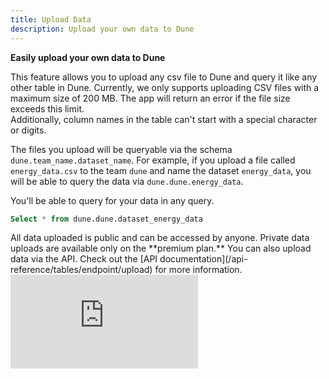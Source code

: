 ```yaml
---
title: Upload Data
description: Upload your own data to Dune
---
```


**Easily upload your own data to Dune**

This feature allows you to upload any csv file to Dune and query it like any other table in Dune. Currently, we only supports uploading CSV files with a maximum size of 200 MB. The app will return an error if the file size exceeds this limit.   
Additionally, column names in the table can't start with a special character or digits.

The files you upload will be queryable via the schema ``dune.team_name.dataset_name``. For example, if you upload a file called ``energy_data.csv`` to the team ``dune`` and name the dataset ``energy_data``, you will be able to query the data via ``dune.dune.energy_data``.

You'll be able to query for your data in any query.

```sql
Select * from dune.dune.dataset_energy_data
```

<Note>
    All data uploaded is public and can be accessed by anyone.   
    Private data uploads are available only on the **premium plan.**
</Note>

<Tip>
    You can also upload data via the API. Check out the [API documentation](/api-reference/tables/endpoint/upload) for more information.
</Tip>


<div
  style={{
    position: "relative",
    paddingBottom: "calc(54.166666666666664% + 41px)",
    height: 0,
    width: "100%"
  }}
>
  <iframe
    src="https://demo.arcade.software/ZfmeSKYxCY7cTfcv6cDW?embed"
    frameBorder={0}
    loading="lazy"
    webkitallowfullscreen=""
    mozallowfullscreen=""
    allowFullScreen=""
    style={{
      position: "absolute",
      top: 0,
      left: 0,
      width: "100%",
      height: "100%",
      colorScheme: "light"
    }}
    title="Dashboards"
  />
</div>

1. Click on the "Upload Data" button in the menu of the Dune UI.
2. Select the csv file you want to upload.
3. Name your table and add a description.
4. Click on save to finish the upload.


## Querying for the data in Dune

Once the data has been uploaded, you can explore it in the my data section in the data explorer: 

![upload data](web-app/images/upload_data.gif)

You can query for your data in any query.

```sql
Select * from dune.dune.dataset_energy_data
```

To check whether the datatypes are correctly inferred, you can check the table details in the [data explorer](/web-app/query-editor/data-explorer).

## Updating data

Updating data is only possible via the [API](/api-reference/quickstart/tables-eg). In the UI you can only replace the data with a new (updated) file that carries the same name.

However, you can use the "query a query" feature to query multiple .csv files at once.

**For example:**

```sql
--query_2441513

Select * from dune.dune.dataset_energy_data_1

UNION ALL

Select * from dune.dune.dataset_energy_data_2

-- add more as it becomes relevant
```

In your main query, you could then simply refer to this query.

```sql
Select * from ethereum.transactions t
left join query_2441513 q on q.address = t."from"
```

## Private data

If you don't want to share your data with the world, you can also upload private data. Private data is only visible to you and your team members.

To upload private data, **you need to be on the premium plan**. If you are on the premium plan, you can upload private data by toggling the "make table private" switch in the upload data modal.

You can also change the privacy settings of a dataset after it has been uploaded. To do so, go to settings -> data page and click on the three dots next to the dataset you want to change the privacy settings for. Then click on "make table private" to make the table private or "make table public" to make it public. 

## Deleting data

You can delete your data via your settings page.

<div
  style={{
    position: "relative",
    paddingBottom: "calc(61.25000000000001% + 41px)",
    height: 0,
    width: "100%"
  }}
>
  <iframe
    src="https://demo.arcade.software/mr3mDEQl0qQi9e1H4HZB?embed"
    frameBorder={0}
    loading="lazy"
    webkitallowfullscreen=""
    mozallowfullscreen=""
    allowFullScreen=""
    style={{
      position: "absolute",
      top: 0,
      left: 0,
      width: "100%",
      height: "100%",
      colorScheme: "light"
    }}
    title="Teams > Dune"
  />
</div>

1. Click on the "settings" button in the menu of the Dune UI.
2. Click on "data".
3. Find the dataset you want to delete.
4. Click on the three dots to open the options for the dataset.
5. Click on "delete dataset".
6. confirm the deletion.
7. The dataset is now deleted.


## Large Amounts of Data

If you want to share valuable off-chain data on Dune with your community, we are happy to discuss custom arrangements. Please reach indicate your interest via this [form](https://bit.ly/dune-data-integration).

This is only applicable for datasets with positive externalities for the Dune community. Examples include:

- [Farcaster](/data-catalog/community/farcaster/)
- [Reservoir](/data-catalog/community/reservoir/)
- [Flashbots](/data-catalog/community/flashbots/)



